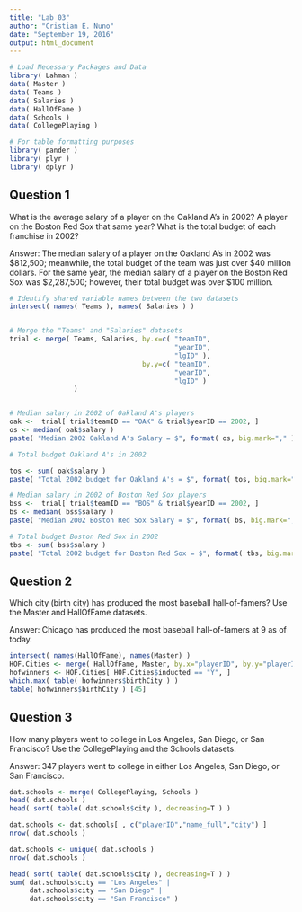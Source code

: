 ```yaml
---
title: "Lab 03"
author: "Cristian E. Nuno"
date: "September 19, 2016"
output: html_document
---
```

```r
# Load Necessary Packages and Data
library( Lahman )
data( Master )
data( Teams )
data( Salaries )
data( HallOfFame )
data( Schools )
data( CollegePlaying )

# For table formatting purposes
library( pander )
library( plyr )
library( dplyr )
```


## Question 1

What is the average salary of a player on the Oakland A’s in 2002? A player on the Boston Red Sox that same year? What is the total budget of each franchise in 2002? 

Answer: The median salary of a player on the Oakland A's in 2002 was $812,500; meanwhile, the total budget of the team was just over $40 million dollars. For the same year, the median salary of a player on the Boston Red Sox was $2,287,500; however, their total budget was over $100 million. 

```r
# Identify shared variable names between the two datasets
intersect( names( Teams ), names( Salaries ) )


# Merge the "Teams" and "Salaries" datasets
trial <- merge( Teams, Salaries, by.x=c( "teamID", 
                                         "yearID", 
                                         "lgID" ), 
                                 by.y=c( "teamID", 
                                         "yearID", 
                                         "lgID" )
                )


# Median salary in 2002 of Oakland A's players
oak <-  trial[ trial$teamID == "OAK" & trial$yearID == 2002, ]
os <- median( oak$salary )
paste( "Median 2002 Oakland A's Salary = $", format( os, big.mark="," ) , sep="" )

# Total budget Oakland A's in 2002

tos <- sum( oak$salary )
paste( "Total 2002 budget for Oakland A's = $", format( tos, big.mark="," ) , sep="" )

# Median salary in 2002 of Boston Red Sox players
bss <-  trial[ trial$teamID == "BOS" & trial$yearID == 2002, ]
bs <- median( bss$salary )
paste( "Median 2002 Boston Red Sox Salary = $", format( bs, big.mark="," ) , sep="" )

# Total budget Boston Red Sox in 2002
tbs <- sum( bss$salary )
paste( "Total 2002 budget for Boston Red Sox = $", format( tbs, big.mark="," ) , sep="" )
```

## Question 2

Which city (birth city) has produced the most baseball hall-of-famers? Use the Master and HallOfFame datasets.

Answer: Chicago has produced the most baseball hall-of-famers at 9 as of today.
```r
intersect( names(HallOfFame), names(Master) )
HOF.Cities <- merge( HallOfFame, Master, by.x="playerID", by.y="playerID" )
hofwinners <- HOF.Cities[ HOF.Cities$inducted == "Y", ]
which.max( table( hofwinners$birthCity ) )
table( hofwinners$birthCity ) [45]
```

## Question 3

How many players went to college in Los Angeles, San Diego, or San Francisco? Use the CollegePlaying and the Schools datasets.

Answer: 347 players went to college in either Los Angeles, San Diego, or San Francisco.
```r
dat.schools <- merge( CollegePlaying, Schools )
head( dat.schools )
head( sort( table( dat.schools$city ), decreasing=T ) )

dat.schools <- dat.schools[ , c("playerID","name_full","city") ]
nrow( dat.schools )

dat.schools <- unique( dat.schools )
nrow( dat.schools )

head( sort( table( dat.schools$city ), decreasing=T ) )
sum( dat.schools$city == "Los Angeles" |
     dat.schools$city == "San Diego" |
     dat.schools$city == "San Francisco" )
```

